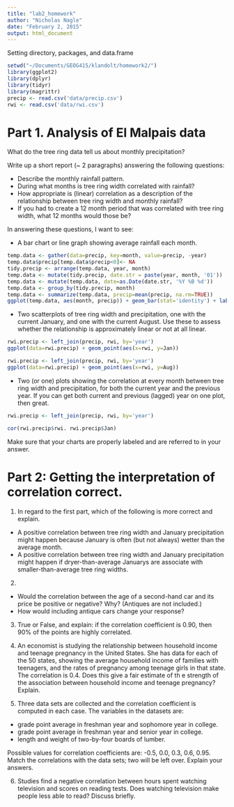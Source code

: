 ```yaml
---
title: "lab2_homework"
author: "Nicholas Nagle"
date: "February 2, 2015"
output: html_document
---
```


Setting directory, packages, and data.frame
```r
setwd("~/Documents/GEOG415/klandolt/homework2/")
library(ggplot2)
library(dplyr)
library(tidyr)
library(magrittr)
precip <- read.csv('data/precip.csv')
rwi <- read.csv('data/rwi.csv')
```


# Part 1. Analysis of El Malpais data

What do the tree ring data tell us about monthly precipitation?

Write up a short report (~ 2 paragraphs) answering the following questions:

- Describe the monthly rainfall pattern.  
- During what months is tree ring width correlated with rainfall?
- How appropriate is (linear) correlation as a description of the relationship between tree ring width and monthly rainfall?
- If you had to create a 12 month period that was correlated with tree ring width, what 12 months would those be?

In answering these questions, I want to see:

 - A bar chart or line graph showing average rainfall each month.

```r
temp.data <- gather(data=precip, key=month, value=precip, -year)
temp.data$precip[temp.data$precip<0]<- NA
tidy.precip <- arrange(temp.data, year, month)
temp.data <- mutate(tidy.precip, date.str = paste(year, month, '01'))
temp.data <- mutate(temp.data, date=as.Date(date.str, '%Y %B %d'))
temp.data <- group_by(tidy.precip, month)
temp.data <- summarize(temp.data, precip=mean(precip, na.rm=TRUE))
ggplot(temp.data, aes(month, precip)) + geom_bar(stat='identity') + labs(y='Precipitation (in)', x='Month')
```

 - Two scatterplots of tree ring width and precipitation, one with the current January, and one with the current August.  Use these to assess whether the relationship is approximately linear or not at all linear.

```r

rwi.precip <- left_join(precip, rwi, by='year')
ggplot(data=rwi.precip) + geom_point(aes(x=rwi, y=Jan))
```

```r
rwi.precip <- left_join(precip, rwi, by='year')
ggplot(data=rwi.precip) + geom_point(aes(x=rwi, y=Aug))

```

 - Two (or one) plots showing the correlation at every month between tree ring width and precipitation, for both the current year and the previous year.  If you can get both current and previous (lagged) year on one plot, then great.
 
```r
rwi.precip <- left_join(precip, rwi, by='year')

cor(rwi.precip$rwi. rwi.precip$Jan)

```

 
 Make sure that your charts are properly labeled and are referred to in your answer.


# Part 2: Getting the interpretation of correlation correct.


1. In regard to the first part, which of the following is more correct and explain.
  - A positive correlation between tree ring width and January precipitation might happen because January is often (but not always) wetter than the average month.
  - A positive correlation between tree ring width and January precipitation might happen if dryer-than-average Januarys are associate with smaller-than-average tree ring widths.

2. 
  - Would the correlation between the age of a second-hand car and its price be positive or negative?  Why?  (Antiques are not included.)
  - How would including antique cars change your response?

3. True or False, and explain: if the correlation coefficient is 0.90, then 90% of the points are highly correlated.

4. An economist is studying the relationship between household income and teenage pregnancy in the United States.  She has data for each of the 50 states, showing the average household income of families with teenagers, and the rates of pregnancy among teenage girls in that state.  The correlation is 0.4.  Does this give a fair estimate of th e strength of the association between household income and teenage pregnancy?  Explain.

5. Three data sets are collected and the correlation coefficient is computed in each case.  The variables in the datasets are:
  - grade point average in freshman year and sophomore year in college.
  - grade point average in freshman year and senior year in college.
  - length and weight of two-by-four boards of lumber.
  
  Possible values for correlation coefficients are: -0.5,   0.0,   0.3,  0.6,  0.95.  Match the correlations with the data sets; two will be left over.  Explain your answers.

6. Studies find a negative correlation between hours spent watching television and scores on reading tests.  Does watching television make people less able to read?  Discuss briefly.